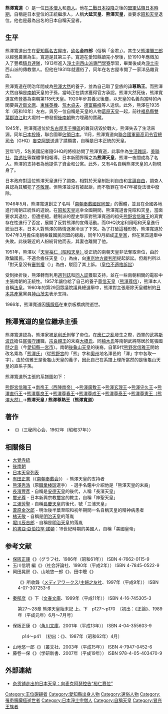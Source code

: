 {{Infobox person 
| 姓名       = 熊澤 寬道
| 圖像       =Kumazawa Hiromichi.JPG
| 圖像大小   =200px 
| 圖像替代   =熊澤寬道
| 圖像說明   =熊澤寬道
| 出生日期   = {{Birth date|1889|12|18}} 
| 出生地     ={{JPN}}[[愛知縣|愛知縣]][[名古屋市|名古屋市]]  
| 死亡日期   = {{Death date and age|1966|6|11|1889|12|18}}
| 死亡地     ={{JPN}}[[東京都|東京都]]板橋病院 
| 死因       =[[胰腺癌|胰腺癌]]  
| 國籍       ={{JPN}} 
| 別名       =大延天皇、熊澤天皇 
| 職業       =洋品雜貨店老板  
| 知名於     =[[自稱天皇|自稱天皇]]
| 政黨       =南朝奉戴國民同盟、正皇黨 
| 宗教信仰   =[[佛教|佛教]][[淨土宗|淨土宗]]  
}}
{{japanese|japanese=熊沢 寛道|kana=くまざわ ひろみち|romaji=Kumazawa Hiromichi}}
'''熊澤寬道'''（{{bd|1889年|12月18日|1966年|6月11日|}}）是一位[[日本|日本]][[僧人|僧人]]和[[商人|商人]]。他在[[二戰|二戰]][[日本投降|日本投降]]之後的[[盟軍佔領日本|盟軍佔領日本時期]]，自稱是日本皇位的正統繼承人，人稱'''大延天皇'''、'''熊澤天皇'''，並要求[[昭和天皇|昭和天皇]]退位。他也是最為出名的日本自稱天皇者。

==生平==
熊澤寬道出生在[[愛知縣|愛知縣]][[名古屋市|名古屋市]]，[[幼名|幼名]]'''金四郎'''（俗稱「金君」）。其生父[[熊澤彌三郎|熊澤彌三郎]]以經營農業為生，寬道是其第三子。寬道在愛知縣讀完小學後，於1910年應徵加入了豐橋[[騎兵連隊|騎兵連隊]]，1913年進入[[京都西山短期大學|淨土宗西山派專門學寮]]學習，畢業後成為[[淨土宗|淨土宗]]西山派的傳教僧人。但他在1931年就還俗了，同年在名古屋市開了一家洋品雜貨店。

熊澤寬道在明治年間成為[[熊澤大然|熊澤大然]]的養子，並為自己取了皇族的諱'''尊熟王'''。而熊澤大然自稱是[[南朝_(日本)|南朝]]天皇的子孫，當時正在請求獲得官方承認。熊澤大然死後，熊澤寬道宣佈登基為南朝第118代天皇。1920年步其養父後塵，以天皇的名義向當時的內閣要員[[近衛文麿|近衛文麿]]、[[東條英機|東條英機]]、[[荒木貞夫|荒木貞夫]]、[[德富蘇峰|德富蘇峰]]等人送信。此外，熊澤在1935年（昭和10年）左右，與另一位自稱是天皇的人物[[葛原天皇|葛原天皇]]一起，前往[[福島縣|福島縣]][[雙葉郡|雙葉郡]][[浪江町|浪江町]]大堀村一帶發掘[[後南朝|後南朝]]勢力埋藏的寶藏。

1945年，熊澤寬道位於[[名古屋市|名古屋市]][[千種區|千種區]]的雜貨店毀於戰火，熊澤失去了生活來源。同年[[日本投降|日本投降]]，聯合國軍[[盟軍佔領下的日本|佔領日本]]。11月，熊澤寬道向[[駐日盟軍總司令|聯合國軍最高司令官總司令]]（GHQ）[[麥克阿瑟|麥克阿瑟]]送達了請願書，自稱是日本正統的天皇。

翌年1月，5名美國記者隨GHQ的將校訪問了熊澤寬道，此事件為[[生活_(雜誌)|生活雜誌]]、[[美聯社|美聯社]]、[[路透社|路透社]]等媒體爭相報導。日本新聞界稱之為'''熊澤天皇'''，熊澤一夜間成為了名人。熊澤的支持者為他提供了資金和公寓。此外，又有4名自稱熊澤天皇的人物現身了。

日本政府對這位熊澤天皇進行了調查。相對於天皇制批判自由和[[言論自由|言論自由]]，調查人員認為其觸犯了[[不敬罪|不敬罪]]。但熊澤並沒有被起訴，而不敬罪在1947年被從法律中廢除。

1946年5月，熊澤寬道創立了名叫「[[南朝奉戴國民同盟|南朝奉戴國民同盟]]」的團體，並且在全國各地進行南朝正統性的遊說。在[[昭和天皇|昭和天皇]]巡幸全國期間，熊澤寬道會見昭和天皇，當面要求其退位，但遭拒絕。體制派的歷史學家對熊澤寬道的祖先[[熊野宮信雅王|熊野宮信雅王]]的真實存在性進行了否定，展開了反對熊澤的宣傳活動。而GHQ決定利用昭和天皇進行統治日本，日本人對熊澤的熱情逐漸冷淡了下來。為了打破這種形勢，熊澤寬道於1947年3月擔任南朝奉戴國民同盟的總裁，同年10月組成[[正皇黨|正皇黨]]，但在黨首選舉中失敗。此後親近的人紛紛背他而去，其妻也離開了他。

1951年，熊澤以「[[昭和天皇|天皇裕仁（昭和天皇）]]從正統的南朝天皇非法奪取帝位，由於欺騙國民，不適合擔任天皇（{{lang|ja|天皇裕仁は正統な南朝天皇から不法に帝位を奪い国民を欺いているのであるから天皇に不適格である}}）」為由，向[[東京地方裁判所|東京地方裁判所]]提起訴訟。但裁判所以「對天皇沒有[[審判權|審判權]]（{{lang|ja|天皇は裁判権に服さない}}）」為由，駁回了其上訴。（[[皇位不適格訴訟|皇位不適格訴訟]]）

受到挫折後，熊澤轉而利用[[週刊誌|週刊誌]]和[[同人誌|同人誌]]獲取支持，並在一些南朝相關的電影中主張南朝的正統性。1957年讓位給了自己的養子[[尊信天皇|尊信天皇]]（[[熊澤尊信|熊澤尊信]]），熊澤本人自稱[[太上法皇|法皇]]。1960年的第29回眾議院議員總選舉中，熊澤對主張廢除天皇體制的[[日本共產黨|日本共產黨]]黨員[[神山茂夫|神山茂夫]]表示支持。

1966年，熊澤寬道因[[胰腺癌|胰腺癌]]在東京板橋病院逝世。

==熊澤寬道的皇位繼承主張==
熊澤寬道認為，熊澤家被[[足利氏|足利氏]]剝奪了帝位。在[[應仁之亂|應仁之亂]]發生之際，西軍的武將[[斯波氏|斯波氏]]擔任[[尾張|尾張]][[守護|守護]]職，[[宗良親王|宗良親王]]的末裔[[大橋氏|大橋氏]]、同[[楠木氏|楠木氏]]等南朝武將隱居於尾張國[[時之島|時之島]]（今[[愛知縣|愛知縣]][[一宮市|一宮市]]）。南朝[[後龜山天皇|後龜山天皇]]的後裔，自第9代[[熊野宮信雅王|熊野宮信雅王]]開始改名乘為「[[熊澤氏|熊澤氏]]」（從[[熊野宮|熊野宮]]的「熊」字和[[陸奧國|奧州]]地名澤邑的「澤」字中各取一字）。由於信雅王是後龜山天皇的養子，因此自己在系譜上理所當然的是後龜山天皇的直系子孫。

熊澤寬道所主張的系譜圖如下：

[[熊野宮信雅王|熊野宮信雅王]]→[[西陣南帝|南帝王（西陣南帝）]]→[[熊澤廣敷王|熊澤廣敷王]]→[[熊澤玄理王|熊澤玄理王]]→[[熊澤守久王|熊澤守久王]]→[[熊澤直行王|熊澤直行王]]→[[熊澤廣良王|熊澤廣良王]]→[[熊澤尊春王|熊澤尊春王]]→[[熊澤尊成王|熊澤尊成王]]→[[熊澤尊泰王|熊澤尊泰王]]→[[熊澤大然|熊澤尊憲王（熊澤大然）]]→'''熊澤天皇 / 熊澤尊熟王（熊澤寬道）'''

==著作==
*《{{lang|ja|南朝と足利天皇血統秘史 : 万世一系はいづこ}}》（三秘同心会、1962年（昭和37年））
== 相關條目 ==
* [[大覺寺統|大覺寺統]]
* [[後南朝|後南朝]]
* [[日本天皇列表|日本天皇列表]]
* [[有田正憲|有田正憲]]（《[[南朝奉戴会|南朝奉戴会]]》） - 熊澤天皇的支持者
* [[熊澤秀浩|熊澤秀浩]]（原[[職業棒球|職業棒球]]選手） - 選手名鑑中介紹他是「熊澤天皇的末裔」
* [[長濱豐彥|長濱豐彥]] - 自稱是[[安德天皇|安德天皇]]的後代，人稱「長濱天皇」
* [[璽光尊|璽光尊]] - 日本新興宗教[[璽宇|璽宇]]的教主，自稱「神聖天皇」
* [[三浦芳聖|三浦芳聖]] - 自稱[[長慶天皇|長慶天皇]]的後代，號「三浦天皇」
* [[葦原金次郎|葦原金次郎]] - 明治後半葉至昭和初年期間一名自稱天皇的精神病患者
* [[橘天敬|橘天敬]] - 自稱是[[明治天皇|明治天皇]]的落胤
* [[堀川辰吉郎|堀川辰吉郎]] - 自稱是[[明治天皇|明治天皇]]的落胤
* [[諾頓一世|約書亞·亞伯拉罕·諾頓]]：19世紀時期的美國人，自稱「美國皇帝」
== 参考文献 ==
* [[保阪正康|保阪正康]]《{{lang|ja|昭和史を騒がせた人びと}}》（グラフ社、1986年（昭和61年）） ISBN 4-7662-0115-9
* 玉川信明 編《{{lang|ja|エロスを介して眺めた天皇は夢まぼろしの華である <small>御落胤と偽天皇</small>}}》（社会評論社、1990年（平成2年）） ISBN 4-7845-0522-9
* 岡田晃房《{{lang|ja|熊沢天皇の末裔を訪ねて}}》、山地悠一郎《{{lang|ja|熊沢天皇は本当にニセモノだったのか}}》、田中聰《{{lang|ja|自称天皇たちの戦後史}}》
:《{{lang|ja|天皇の伝説}}》所收錄（[[メディアワークス|メディアワークス]]/[[主婦之友社|主婦之友社]]、1997年（平成9年）） ISBN 4-07-307253-6
* [[秦郁彦|秦郁彦]]《{{lang|ja|昭和史の謎を追う}}》下（[[文春文庫|文春文庫]]、1999年（平成11年）） ISBN 4-16-745305-3
: 第27～28章 熊澤天皇始末記 上、下　p127～p170　〔初出：《正論》、1989年（平成元年）6月～7月号〕
* 保阪正康《{{lang|ja|天皇が十九人いた <small>さまざまなる戦後</small>}}》（[[角川文庫|角川文庫]]、2001年（平成13年）） ISBN 4-04-355603-9
: {{lang|ja|天皇が十九人いた}}　p14～p41　〔初出：《{{lang|ja|文藝春秋臨増 文藝春秋ノンフィクション}}》、1987年（昭和62年）4月〕
* 山地悠一郎《{{lang|ja|後南朝再発掘 <small>熊沢天皇事件の真実</small>}}》（叢文社、2003年（平成15年）） ISBN 4-7947-0452-6
* 藤卷一保《{{lang|ja|吾輩は天皇なり <small>熊沢天皇事件</small>}}》（学研新書、2007年（平成19年）） ISBN 978-4-05-403470-9
==外部連結==
*{{zh-hans}} [http://www.mediaxinan.com/node/content/2011-04/27/content_856769.htm 杂货铺走出的日本天皇：向麦克阿瑟控告“裕仁篡位”]{{dead link|date=2018年3月 |bot=InternetArchiveBot |fix-attempted=yes }}

[[Category:王位覬覦者|Category:王位覬覦者]]
[[Category:愛知縣出身人物|Category:愛知縣出身人物]]
[[Category:還俗人物|Category:還俗人物]]
[[Category:罹患胰臟癌逝世者|Category:罹患胰臟癌逝世者]]
[[Category:日本淨土宗僧人|Category:日本淨土宗僧人]]
[[Category:自稱天皇|Category:自稱天皇]]
[[Category:冒充王族者|Category:冒充王族者]]